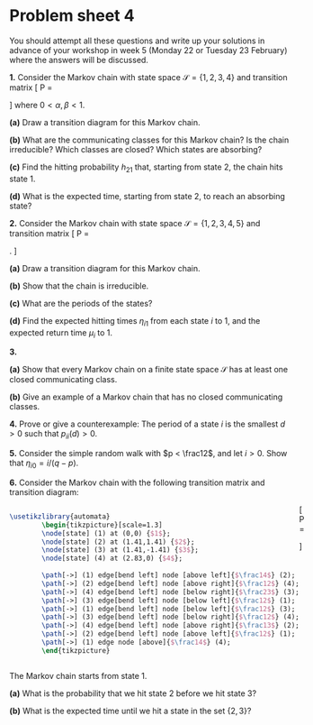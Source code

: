 # Problem sheet 4  {.unnumbered #P04}

<!--
<style>
.fold-btn { 
  float: right; 
  margin: -12px 0 0 0;
}
</style

<script type="text/javascript">
$(document).ready(function() {
  $folds = $(".myanswers");
  $folds.wrapInner("<div class=\"fold-blck\">"); // wrap a div container around content
  $folds.prepend("<button class=\"fold-btn\">Show solution</button>");  // add a button
  $(".fold-blck").toggle();  // fold all blocks
  $(".fold-btn").on("click", function() {  // add onClick event
    $(this).text($(this).text() === "Hide solution" ? "Show solution" : "Hide solution");  // if the text equals "Fold", change it to "Unfold"or else to "Fold" 
    $(this).next(".fold-blck").toggle("linear");  // "swing" is the default easing function. This can be further customized in its speed or the overall animation itself.
  })
});
</script>
-->



<style>
.myanswers { 
display: none !important;
}
</style>


\commfalse



::: {.mysummary}
You should attempt all these questions and write up your solutions in advance of your workshop in week 5 (Monday 22 or Tuesday 23 February) where the answers will be discussed.
:::



::::: {.myq}
**1.** Consider the Markov chain with state space $\mathcal S = \{1,2,3,4\}$ and transition matrix
\[ \mathsf P = \begin{pmatrix} 1 & 0 & 0 & 0 \\
1-\alpha & 0 & \alpha & 0 \\
0 & \beta & 0 & 1-\beta \\
0 & 0 & 0 & 1 \end{pmatrix}   \]
where $0 < \alpha, \beta < 1$.

:::: {.subq}
**(a)** Draw a transition diagram for this Markov chain.

::: {.myanswers data-latex=""}
*Solution.* 

```tikz
\usetikzlibrary{automata}
		\begin{tikzpicture}[shorten >=1pt,scale=1.2]
		\node[state] (1) at (0,0) {$1$};
		\node[state] (2) at (2,0) {$2$};
		\node[state] (3) at (4,0) {$3$};
		\node[state] (4) at (6,0) {$4$};
		
		\path[->] (2) edge node [above] {$1-\alpha$} (1);
		\path[->] (2) edge [bend left] node [above] {$\alpha$} (3);
        \path[->] (3) edge [bend left] node [below] {$\beta$} (2);
		\path[->] (3) edge node [above] {$1-\beta$} (4);
		
		\path[->] (1) edge [loop left]  node [left] {$1$} ();
		\path[->] (4) edge [loop right] node [right] {$1$} ();
		\end{tikzpicture}
```
:::
::::

:::: {.subq}
**(b)** What are the communicating classes for this Markov chain? Is the chain irreducible? Which classes are closed? Which states are absorbing?

::: {.myanswers data-latex=""}
*Solution.* 	Clearly $\{1\}$ and $\{4\}$ are closed communicating classes, so $1$ and $4$ are absorbing states. The other class, $\{2,3\}$ is not closed. Because there are multiple classes, the chain is not irreducible.
:::
::::

:::: {.subq}
**(c)** Find the hitting probability $h_{21}$ that, starting from state 2, the chain hits state 1.

::: {.myanswers data-latex=""}
*Solution.* 	It's clear that $h_{11} = 1$ and $h_{41} = 0$. Then, by conditioning on the first step, we have
	\begin{gather*}
	h_{21} = \alpha h_{31} + (1-\alpha) h_{11} = \alpha h_{31} + 1 - \alpha \\
	h_{31} = \beta h_{21} + (1-\beta) h_{41} = \beta h_{21} .
	\end{gather*}
	Substituting the second equation into the first, we get $h_{21} = \alpha\beta h_{21} + 1 - \alpha$, so
	\[ h_{21} = \frac{1-\alpha}{1-\alpha\beta}  . \]
:::
::::

:::: {.subq}
**(d)** What is the expected time, starting from state 2, to reach an absorbing state?

::: {.myanswers data-latex=""}
*Solution.* Let's write $A = \{1,4\}$ for the absorbing states, and $\eta_{iA}$ for the time to reach an absorbing state starting from state $i$. Clearly $\eta_{1A} = \eta_{4A} = 0$. By conditioning on the first step, we have
	\begin{gather*}
	\eta_{2A} = 1 + \alpha \eta_{3A} + (1-\alpha) \eta_{1A} = 1 + \alpha \eta_{3A}  \\
	\eta_{3A} = 1 + \beta \eta_{2A} + (1-\beta) \eta_{4A} = 1+\beta \eta_{2A} .
	\end{gather*}
	Substituting the second equation into the first gives
	$\eta_{2A}= 1 + \alpha + \alpha\beta \eta_{2A}$, so
	\[ \eta_{2A} = \frac{1+\alpha}{1-\alpha\beta}  . \]
:::
::::
:::::

::::: {.myq}
**2.**
Consider the Markov chain with state space $\mathcal S = \{1,2,3,4,5\}$ and transition matrix
\[ \mathsf P = \begin{pmatrix} 0 & \frac13 & \frac23 & 0 & 0 \\
				0 & 0 & 0 & \frac14 & \frac34 \\
				0 & 0 & 0 & \frac14 & \frac34 \\
				1 & 0 & 0 & 0 & 0 \\
				1 & 0 & 0 & 0 & 0 \end{pmatrix} . \]

:::: {.subq}
**(a)** Draw a transition diagram for this Markov chain.

::: {.myanswers data-latex=""}
*Solution.* 

```tikz
\usetikzlibrary{automata}
	\begin{tikzpicture}[shorten >=1pt,scale=1.8]
	\node[state] (2) at (0,2) {$2$};
	\node[state] (4) at (2,2) {$4$};
	\node[state] (5) at (0,0) {$5$};
	\node[state] (3) at (2,0) {$3$};
	\node[state] (1) at (1,1) {$1$};
	
	\path[->] (2) edge node [above]{$\frac14$} (4);
	\path[->] (2) edge node [left]{$\frac34$} (5);
	\path[->] (4) edge node [below right]{$1$} (1);
	\path[->] (3) edge node [right]{$\frac14$} (4);
	\path[->] (3) edge node [below]{$\frac34$} (5);
	\path[->] (5) edge node [above left]{$1$} (1);
	\path[->] (1) edge node [above right]{$\frac13$} (2);
	\path[->] (1) edge node [below left]{$\frac23$} (3);
	\end{tikzpicture}
```
:::
::::

:::: {.subq}
**(b)** Show that the chain is irreducible.

::: {.myanswers data-latex=""}
*Solution.* We have paths $1 \to 2 \to 4 \to 1$ and $1 \to 3 \to 5 \to 1$, so every state communicates with state 1, so by transitivity every state communicates with every other state.
:::
::::

:::: {.subq}
**(c)** What are the periods of the states?

::: {.myanswers data-latex=""}
*Solution.* Any path from $1$ to $1$ goes $1 \to \{2 \text{ or }3\} \to \{4 \text{ or }5\} \to 1$. So $p_{11}^{(n)} > 0$ if and only if $n$ is a multiple of $3$. So state $1$ has period $d_1 = 3$. Because the chain is irreducible, all other states have period $3$ too.
:::
::::

:::: {.subq}
**(d)** Find the expected hitting times $\eta_{i1}$ from each state $i$ to 1, and the expected return time $\mu_i$ to 1.

::: {.myanswers data-latex=""}
*Solution.* We could do this through a traditional conditioning on the first step argument. But in fact, the cyclic structure $1 \to \{2 \text{ or }3\} \to \{4 \text{ or }5\} \to 1$ makes it immediately clear that $\eta_11 = 0$, $\eta_{41}=\eta_{51} = 1$, $\eta_{21} = \eta_{31} = 2$, and $\mu_1 = 3$.
:::
::::
:::::


::::: {.myq}
**3.**

:::: {.subq}
**(a)** Show that every Markov chain on a finite state space $\mathcal S$ has at least one closed communicating class.

::: {.myanswers data-latex=""}
*Solution.* For communicating classes $C,D$, let's write $C \to D$ if there is an $i \in C$ and $j \in D$ with $i \to j$. Note that we can't have both $C \to D$ and $D \to C$ is $C$ and $D$ are distinct classes. This is because there would be $i_1, j_2 \in C$ and $i_2, j_1 \in D$ such that $i_1 \to i_2 \to j_1 \to j_2 \to i_1$, so they would be the same class. Let's also note that there are a finite number of classes $m$.
		
Pick a class $C_1$. If $C_1$ is closed, we are done; otherwise $C_1 \to C_2$ for some other class $C_2$. If $C_2$ is closed, we are done; otherwise $C_2 \to C_3$ for some class $C_3$ different to $C_1$ and $C_2$. (It can't be $C_1$ by the arguemnt.) We repeat: if $C_k$ is closed, we are done; otherwise there's a new class $C_{k+1}$ with $C_k \to C_{k+1}$. Repeating, we eventually find a closed class: we either terminate before step $m$ at a closed class, or otherwise $C_m$ must be closed, as none of the previous $m-1$ classes can be accessible from it, by our earlier example.
:::
::::

:::: {.subq}
**(b)** Give an example of a Markov chain that has no closed communicating classes.

::: {.myanswers data-latex=""}
*Solution.* By part (a), the state space must be infinite. Here's one example: take $\mathcal S = \mathbb Z$, and $X_{n+1} = X_n + 1$ with probability $1$. There are no states $i$ and $j$ such that $i \leftrightarrow j$ except for states communicating with themselves, so each state is a separate class. But clearly there is no absorbing state.
:::
::::
:::::

:::: {.myq}
**4.** Prove or give a counterexample: The period of a state $i$ is the smallest $d > 0$ such that $p_{ii}(d) > 0$.
::::

:::: {.myq}
**5.** Consider the simple random walk with $p < \frac12$, and let $i > 0$. Show that
$\eta_{i0} = i/(q-p)$.
::::

::::: {.myq}
**6.** Consider the Markov chain with the following transition matrix and transition diagram:

::::: {style="display: flex;"}
::: {}
```tikz
\usetikzlibrary{automata}
		\begin{tikzpicture}[scale=1.3]
		\node[state] (1) at (0,0) {$1$};
		\node[state] (2) at (1.41,1.41) {$2$};
		\node[state] (3) at (1.41,-1.41) {$3$};
		\node[state] (4) at (2.83,0) {$4$};
		
		\path[->] (1) edge[bend left] node [above left]{$\frac14$} (2);
		\path[->] (2) edge[bend left] node [above right]{$\frac12$} (4);
		\path[->] (4) edge[bend left] node [below right]{$\frac23$} (3);
		\path[->] (3) edge[bend left] node [below left]{$\frac12$} (1);
		\path[->] (1) edge[bend left] node [below left]{$\frac12$} (3);
		\path[->] (3) edge[bend left] node [below right]{$\frac12$} (4);
		\path[->] (4) edge[bend left] node [above right]{$\frac13$} (2);
		\path[->] (2) edge[bend left] node [above left]{$\frac12$} (1);
		\path[->] (1) edge node [above]{$\frac14$} (4);
		\end{tikzpicture}
```
:::

::: {}
\[ \mathsf P = \begin{pmatrix} 0 & \frac14 & \frac12 & \frac14 \\
               \frac12 & 0& 0& \frac12 \\
               \frac12 & 0& 0& \frac12 \\
               0 & \frac13 & \frac23 & 0 \end{pmatrix} \]
:::
::::

The Markov chain starts from state 1.

:::: {.subq}
**(a)** What is the probability that we hit state 2 before we hit state 3?

::: {.myanswers data-latex=""}
*Solution.* Write $k_i$ for the probability we hit state $2$ before state $3$ starting from $i$. Then clearly $k_2 = 1$ (since we've hit $2$ first) and $k_3 = 0$ (since we've hit $3$ first). Further, by conditioning on the first step, $k_4 = \frac13 k_2 + \frac23 k_3 = \frac13$, and
\[ k_1 = \tfrac14 k_2 + \tfrac12k_3 + \tfrac14 k_4   = \tfrac14 + \tfrac14 k_4 = \tfrac14 + \tfrac14\tfrac13 = \tfrac13 . \]
The desired solution is $k_1 = \frac13$.
:::
::::

:::: {.subq}
**(b)** What is the expected time until we hit a state in the set $\{2,3\}$?

::: {.myanswers data-latex=""}
Let $A = \{2,3\}$, and $\eta_{iA}$ be the expected time until hitting the first of states $2$ and $3$ starting from $i$. Clearly $\eta_{2A} = \eta_{3A} = 0$. By conditioning on the first step, $\eta_{4A} = 1+ \frac13 \eta_{2A} + \frac23 \eta_{3A} = 1$, and
\[ \eta_{1A} = 1 + \tfrac14 \eta_{2A} + \tfrac12\eta_{3A} + \tfrac14 \eta_{4A} = 1 + \tfrac14 = \tfrac54 .        \]
The desired solution is $\eta_{1A} = \tfrac54$.
:::
::::
:::::



